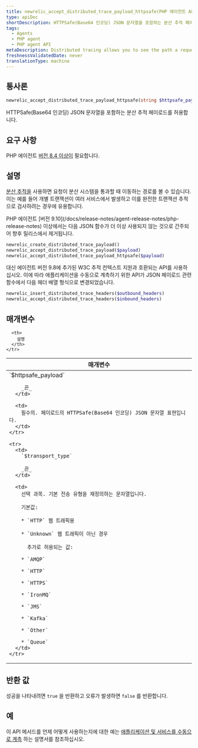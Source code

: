 ```yaml
---
title: newrelic_accept_distributed_trace_payload_httpsafe(PHP 에이전트 API)
type: apiDoc
shortDescription: HTTPSafe(Base64 인코딩) JSON 문자열을 포함하는 분산 추적 페이로드를 허용합니다.
tags:
  - Agents
  - PHP agent
  - PHP agent API
metaDescription: Distributed tracing allows you to see the path a request takes as it travels through a distributed system. Use this API to accept an HTTPSafe/Base64 payload.
freshnessValidatedDate: never
translationType: machine
---
```


## 통사론

```php
newrelic_accept_distributed_trace_payload_httpsafe(string $httpsafe_payload, string $transport_type)
```

HTTPSafe(Base64 인코딩) JSON 문자열을 포함하는 분산 추적 페이로드를 허용합니다.

## 요구 사항

PHP 에이전트 [버전 8.4 이상이](/docs/release-notes/agent-release-notes/php-release-notes) 필요합니다.

## 설명

[분산 추적을](/docs/agents/php-agent/features/distributed-tracing-php) 사용하면 요청이 분산 시스템을 통과할 때 이동하는 경로를 볼 수 있습니다. 이는 예를 들어 개별 트랜잭션이 여러 서비스에서 발생하고 이를 완전한 트랜잭션 추적으로 검사하려는 경우에 유용합니다.

<Callout variant="important">
  PHP 에이전트 [버전 9.10](/docs/release-notes/agent-release-notes/php-release-notes) 이상에서는 다음 JSON 함수가 더 이상 사용되지 않는 것으로 간주되어 향후 릴리스에서 제거됩니다.

  ```php
  newrelic_create_distributed_trace_payload()
  newrelic_accept_distributed_trace_payload($payload)
  newrelic_accept_distributed_trace_payload_httpsafe($payload)
  ```

  대신 에이전트 버전 9.8에 추가된 W3C 추적 컨텍스트 지원과 호환되는 API를 사용하십시오. 이에 따라 애플리케이션을 수동으로 계측하기 위한 API가 JSON 페이로드 관련 함수에서 다음 헤더 배열 형식으로 변경되었습니다.

  ```php
  newrelic_insert_distributed_trace_headers($outbound_headers)
  newrelic_accept_distributed_trace_headers($inbound_headers)
  ```
</Callout>

## 매개변수

<table>
  <thead>
    <tr>
      <th width="25%">
        매개변수
      </th>

      <th>
        설명
      </th>
    </tr>
  </thead>

  <tbody>
    <tr>
      <td>
        `$httpsafe_payload`

        _끈_
      </td>

      <td>
        필수의. 페이로드의 HTTPSafe(Base64 인코딩) JSON 문자열 표현입니다.
      </td>
    </tr>

    <tr>
      <td>
        `$transport_type`

        _끈_
      </td>

      <td>
        선택 과목. 기본 전송 유형을 재정의하는 문자열입니다.

        기본값:

        * `HTTP` 웹 트래픽용

        * `Unknown` 웹 트래픽이 아닌 경우

          추가로 허용되는 값:

        * `AMQP`

        * `HTTP`

        * `HTTPS`

        * `IronMQ`

        * `JMS`

        * `Kafka`

        * `Other`

        * `Queue`
      </td>
    </tr>
  </tbody>
</table>

## 반환 값

성공을 나타내려면 `true` 을 반환하고 오류가 발생하면 `false` 를 반환합니다.

## 예

이 API 메서드를 언제 어떻게 사용하는지에 대한 예는 [애플리케이션 및 서비스를 수동으로 계측](/docs/agents/php-agent/features/distributed-tracing-php#manual) 하는 설명서를 참조하십시오.